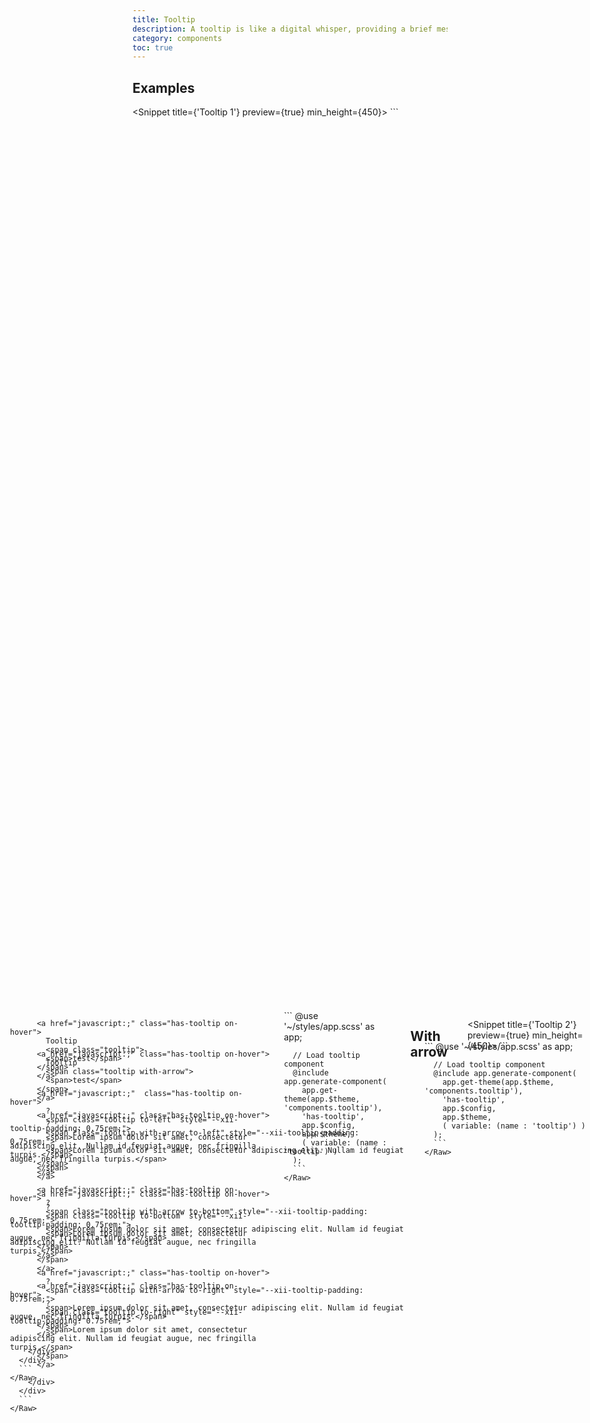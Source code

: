 ```yaml
---
title: Tooltip
description: A tooltip is like a digital whisper, providing a brief message or hint when you hover over an element on a website. It's the digital equivalent of a helpful friend, quietly offering guidance or information without interrupting your browsing experience. With a tooltip, you can quickly get the information you need, without having to search for it or ask for help.
category: components
toc: true
---
```



## Examples
<Snippet title={'Tooltip 1'} preview={true} min_height={450}>
  <Fragment slot="html">
    <Raw file={file} line_start={15} line_end={48}>
      ```
      <div
        style="display: flex;align-items: center;justify-content:center;width:100%;height:100%;position: absolute;inset:0;">
        <div style="display: flex;gap:2rem;">

          <a href="javascript:;" class="has-tooltip on-hover">
            Tooltip
            <span class="tooltip">
            <span>test</span>
          </span>
          </a>

          <a href="javascript:;"  class="has-tooltip on-hover">
            ?
            <span class="tooltip to-left" style="--xii-tooltip-padding: 0.75rem;">
            <span>Lorem ipsum dolor sit amet, consectetur adipiscing elit. Nullam id feugiat augue, nec fringilla turpis.</span>
          </span>
          </a>

          <a href="javascript:;" class="has-tooltip on-hover">
            ?
            <span class="tooltip to-bottom" style="--xii-tooltip-padding: 0.75rem;">
            <span>Lorem ipsum dolor sit amet, consectetur adipiscing elit. Nullam id feugiat augue, nec fringilla turpis.</span>
          </span>
          </a>

          <a href="javascript:;" class="has-tooltip on-hover">
            ?
            <span class="tooltip to-right" style="--xii-tooltip-padding: 0.75rem;">
            <span>Lorem ipsum dolor sit amet, consectetur adipiscing elit. Nullam id feugiat augue, nec fringilla turpis.</span>
          </span>
          </a>

        </div>
      </div>
      ```
    </Raw>
  </Fragment>
  <Fragment slot="scss">
    <Raw file={file} line_start={55} line_end={64}>
      ```
      @use '~/styles/app.scss' as app;

      // Load tooltip component
      @include app.generate-component(
        app.get-theme(app.$theme, 'components.tooltip'),
        'has-tooltip',
        app.$config,
        app.$theme,
        ( variable: (name : 'tooltip') )
      );
      ```
    </Raw>
  </Fragment>
</Snippet>


## With arrow
<Snippet title={'Tooltip 2'} preview={true} min_height={450}>
  <Fragment slot="html">
    <Raw file={file} line_start={76} line_end={109}>
      ```
      <div
        style="display: flex;align-items: center;justify-content:center;width:100%;height:100%;position: absolute;inset:0;">
        <div style="display: flex;gap:2rem;">

          <a href="javascript:;" class="has-tooltip on-hover">
            Tooltip
            <span class="tooltip with-arrow">
            <span>test</span>
          </span>
          </a>

          <a href="javascript:;" class="has-tooltip on-hover">
            ?
            <span class="tooltip with-arrow to-left" style="--xii-tooltip-padding: 0.75rem;">
            <span>Lorem ipsum dolor sit amet, consectetur adipiscing elit. Nullam id feugiat augue, nec fringilla turpis.</span>
          </span>
          </a>

          <a href="javascript:;" class="has-tooltip on-hover">
            ?
            <span class="tooltip with-arrow to-bottom" style="--xii-tooltip-padding: 0.75rem;">
            <span>Lorem ipsum dolor sit amet, consectetur adipiscing elit. Nullam id feugiat augue, nec fringilla turpis.</span>
          </span>
          </a>

          <a href="javascript:;" class="has-tooltip on-hover">
            ?
            <span class="tooltip with-arrow to-right" style="--xii-tooltip-padding: 0.75rem;">
            <span>Lorem ipsum dolor sit amet, consectetur adipiscing elit. Nullam id feugiat augue, nec fringilla turpis.</span>
          </span>
          </a>

        </div>
      </div>
      ```
    </Raw>
  </Fragment>
  <Fragment slot="scss">
    <Raw file={file} line_start={116} line_end={125}>
      ```
      @use '~/styles/app.scss' as app;

      // Load tooltip component
      @include app.generate-component(
        app.get-theme(app.$theme, 'components.tooltip'),
        'has-tooltip',
        app.$config,
        app.$theme,
        ( variable: (name : 'tooltip') )
      );
      ```
    </Raw>
  </Fragment>
</Snippet>